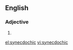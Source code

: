 ==English==

===Adjective===
{{en-adj}}

# {{synonym of|synecdochical|lang=en}}

[[el:synecdochic]]
[[vi:synecdochic]]